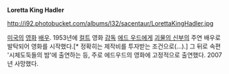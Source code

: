 '''Loretta King Hadler'''

http://i92.photobucket.com/albums/l32/sacentaur/LorettaKingHadler.jpg

[[미국]]의 [[영화]] [[배우]]. 1953년에 [[컬트]] 영화 [[감독]] [[에드 우드]]에게 [[괴물의 신부]]의 주연 배우로 발탁되어 영화를 시작했다.[* 정확히는 제작비를 투자받는 조건으로(...).] 그 뒤로 속편 '시체도둑들의 밤'에 출연하는 등, 주로 에드우드의 영화에 고정적으로 출연했다. 2007년 사망했다.
